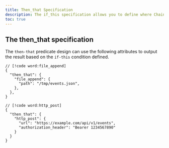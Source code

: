 ```yaml
---
title: Then_that Specification
description: The if_this specification allows you to define where Chainhook delivers its payload when triggered.
toc: true
---
```


## The then_that specification

The `then-that` predicate design can use the following attributes to output the result based on the `if-this` condition defined.

```jsonc
// [!code word:file_append]
{
  "then_that": {
    "file_append": {
      "path": "/tmp/events.json",
    },
  },
}
```

```jsonc
// [!code word:http_post]
{
  "then_that": {
    "http_post": {
      "url": "https://example.com/api/v1/events",
      "authorization_header": "Bearer 1234567890"
    }
  }
}
```